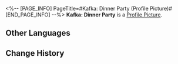 <%-- [PAGE_INFO]
PageTitle=#Kafka: Dinner Party (Profile Picture)#
[END_PAGE_INFO] --%>
{{Item Infobox
|title       = Kafka: Dinner Party
|id          = 200107
|image       = Item Kafka- Dinner Party.png
|type        = Profile Picture
|invCategory = 
|rarity      = 5
|effect      = 
|description = Kafka on a special mission.
|source1     = Avatar reward obtained from unlocking [[Nameless Honor]].
}}
{{Description|''"Promise me, forget everything about tonight."''}}
'''Kafka: Dinner Party''' is a [[Profile Picture]].

==Other Languages==
{{Other Languages
|en   = Kafka: Dinner Party
|zhs  = 卡芙卡•夜宴
|zht  = 卡芙卡•夜宴
|ja   = カフカ・夜宴
|ko   = 카프카•저녁 연회
|es   = Kafka: Cena de gala
|fr   = Kafka&nbsp;: Dîner de fête
|ru   = Кафка: Вечерний пир
|th   = Kafka - งานเลี้ยงมื้อค่ำ
|vi   = Kafka - Tiệc Đêm
|de   = Kafka: Dinnerparty
|id   = Kafka - Perjamuan Malam
|pt   = Kafka: Festa de Jantar
}}

==Change History==
{{Change History|1.2}}